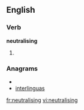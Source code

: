 ==English==

===Verb===
'''neutralising'''

# {{present participle of|[[neutralise]]}}

===Anagrams===
* {{alphagram|aegiilnnrstu}}
* [[interlinguas#English|interlinguas]]

[[fr:neutralising]]
[[vi:neutralising]]